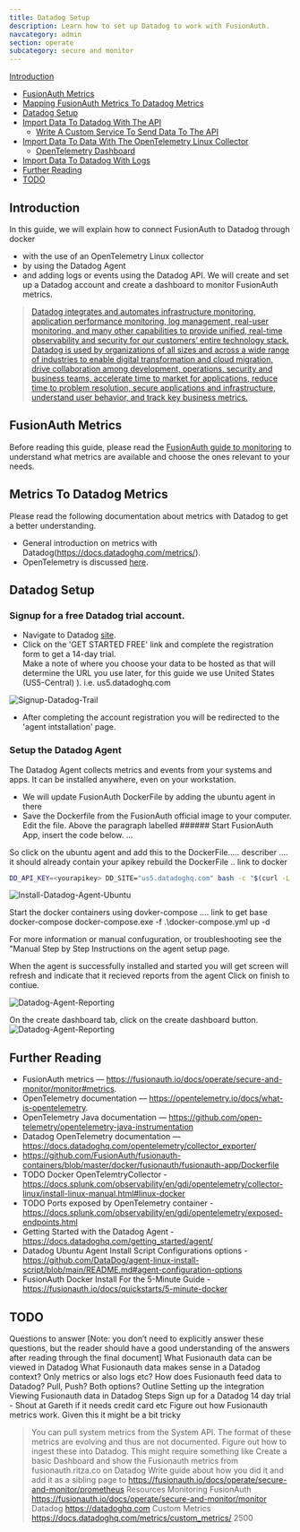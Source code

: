 ```yaml
---
title: Datadog Setup
description: Learn how to set up Datadog to work with FusionAuth.
navcategory: admin
section: operate
subcategory: secure and monitor
---
```



 [Introduction](#introduction)
- [FusionAuth Metrics](#fusionauth-metrics)
- [Mapping FusionAuth Metrics To Datadog Metrics](#mapping-fusionauth-metrics-to-datadog-metrics)
- [Datadog Setup](#datadog-setup)
- [Import Data To Datadog With The API](#import-data-to-datadog-with-the-api)
  - [Write A Custom Service To Send Data To The API](#write-a-custom-service-to-send-data-to-the-api)
- [Import Data To Data With The OpenTelemetry Linux Collector](#import-data-to-datadog-with-the-opentelemetry-linux-collector)
  - [OpenTelemetry Dashboard](#opentelemetry-dashboard)
- [Import Data To Datadog With Logs](#import-data-to-datadog-with-logs)
- [Further Reading](#further-reading)
- [TODO](#todo)

## Introduction

In this guide, we will explain how to connect FusionAuth to Datadog through docker 
-	with the use of an OpenTelemetry Linux collector
- by using the Datadog Agent 
-  and adding logs or events using the Datadog API. 
We will create and set up a Datadog account and create a dashboard to monitor FusionAuth metrics.

> [Datadog integrates and automates infrastructure monitoring, application performance monitoring, log management, real-user monitoring, and many other capabilities to provide unified, real-time observability and security for our customers’ entire technology stack. Datadog is used by organizations of all sizes and across a wide range of industries to enable digital transformation and cloud migration, drive collaboration among development, operations, security and business teams, accelerate time to market for applications, reduce time to problem resolution, secure applications and infrastructure, understand user behavior, and track key business metrics.](https://docs.datadoghq.com/getting_started/application/)

## FusionAuth Metrics

Before reading this guide, please read the [FusionAuth guide to monitoring](https://fusionauth.io/docs/operate/secure-and-monitor/monitor) to understand what metrics are available and choose the ones relevant to your needs.

## Metrics To Datadog Metrics
 
Please read the following documentation about metrics with Datadog to get a better understanding.
- General introduction on metrics with Datadog(https://docs.datadoghq.com/metrics/).
- OpenTelemetry is discussed [here](https://docs.datadoghq.com/opentelemetry/?_ga=2.63663855.1324212944.1718441678-2001470719.1718441677&_gac=1.150758018.1718441678.EAIaIQobChMI1OXNip7dhgMV_UNBAh1xfQDYEAAYASAAEgIBs_D_BwE).


## Datadog Setup

### Signup for a free Datadog trial account. 
- Navigate to Datadog [site](https://www.datadoghq.com/). 
- Click on the 'GET STARTED FREE' link and complete the registration form to get a 14-day trial. 
  <Aside type="note">
    Make a note of where you choose your data to be hosted as that will determine the URL you use later, for this guide we use United States (US5-Central) ).
    i.e. us5.datadoghq.com
  </Aside>
![Signup-Datadog-Trail](/img/docs/operate/secure-and-monitor/signup-datadog-trial.png)
- After completing the account registration you will be redirected to the 'agent intstallation' page. 

### Setup the Datadog Agent

The Datadog Agent collects metrics and events from your systems and apps. It can be installed anywhere, even on your workstation.
- We will update FusionAuth DockerFile by adding the ubuntu agent in there
- Save the Dockerfile from the FusionAuth official image to your computer. 
Edit the file. 
Above the paragraph labelled ###### Start FusionAuth App, insert the code below.
...

So click on the ubuntu agent and add this to the DockerFile..... describer  .... it should already contain your apikey
rebuild the DockerFile .. link to docker
```bash
DD_API_KEY=<yourapikey> DD_SITE="us5.datadoghq.com" bash -c "$(curl -L https://s3.amazonaws.com/dd-agent/scripts/install_script_agent7.sh)"
```
![Install-Datadog-Agent-Ubuntu](/img/docs/operate/secure-and-monitor/install-datadog-agent-ubuntu.png)

Start the docker containers using dovker-compose .... link to get base docker-compose 
docker-compose.exe  -f .\docker-compose.yml  up     -d
<Aside type="note">
  For more information or manual confuguration, or troubleshooting see the "Manual Step by Step Instructions on the agent setup page.
</Aside>

When the agent is successfully installed and started you will get screen will refresh and indicate that it recieved reports from the agent
Click on finish to contiue.

![Datadog-Agent-Reporting](/img/docs/operate/secure-and-monitor/datadog-agent-reporting.png)

On the create dashboard tab, click on the create dashboard button.
![Datadog-Agent-Reporting](/img/docs/operate/secure-and-monitor/datadog-website-create-dashboard.png)


## Further Reading

- FusionAuth metrics — https://fusionauth.io/docs/operate/secure-and-monitor/monitor#metrics.
- OpenTelemetry documentation — https://opentelemetry.io/docs/what-is-opentelemetry.
- OpenTelemetry Java documentation — https://github.com/open-telemetry/opentelemetry-java-instrumentation
- Datadog OpenTelemetry documentation — https://docs.datadoghq.com/opentelemetry/collector_exporter/
- https://github.com/FusionAuth/fusionauth-containers/blob/master/docker/fusionauth/fusionauth-app/Dockerfile
- TODO Docker OpenTelemtryCollector - https://docs.splunk.com/observability/en/gdi/opentelemetry/collector-linux/install-linux-manual.html#linux-docker
- TODO Ports exposed by OpenTelemetry container - https://docs.splunk.com/observability/en/gdi/opentelemetry/exposed-endpoints.html
- Getting Started with the Datadog Agent  - https://docs.datadoghq.com/getting_started/agent/
- Datadog Ubuntu Agent Install Script Configurations options   - https://github.com/DataDog/agent-linux-install-script/blob/main/README.md#agent-configuration-options
- FusionAuth Docker Install For the 5-Minute Guide - https://fusionauth.io/docs/quickstarts/5-minute-docker

## TODO
Questions to answer
[Note: you don’t need to explicitly answer these questions, but the reader should have a good understanding of the answers after reading through the final document]
What Fusionauth data can be viewed in Datadog
What Fusionauth data makes sense in a Datadog context? Only metrics or also logs etc?
How does Fusionauth feed data to Datadog? Pull, Push? Both options? 
Outline
Setting up the integration
Viewing Fusionauth data in Datadog
Steps
Sign up for a Datadog 14 day trial - Shout at Gareth if it needs credit card etc
Figure out how Fusionauth metrics work. Given this it might be a bit tricky
> ​​You can pull system metrics from the System API. The format of these metrics are evolving and thus are not documented.
Figure out how to ingest these into Datadog. This might require something like 
Create a basic Dashboard and show the Fusionauth metrics from fusionauth.ritza.co on Datadog
Write guide about how you did it and add it as a sibling page to https://fusionauth.io/docs/operate/secure-and-monitor/prometheus
Resources
Monitoring FusionAuth https://fusionauth.io/docs/operate/secure-and-monitor/monitor
Datadog https://datadoghq.com
Custom Metrics https://docs.datadoghq.com/metrics/custom_metrics/
2500